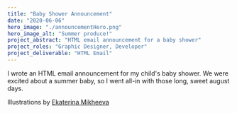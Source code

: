 ```yaml
---
title: "Baby Shower Announcement"
date: "2020-06-06"
hero_image: "./announcementHero.png"
hero_image_alt: "Summer produce!"
project_abstract: "HTML email announcement for a baby shower"
project_roles: "Graphic Designer, Developer"
project_deliverable: "HTML Email"
---
```

I wrote an HTML email announcement for my child's baby shower. We were excited about a summer baby, so I went all-in with those long, sweet august days.

Illustrations by [Ekaterina Mikheeva](https://www.shutterstock.com/g/goodillustration)
